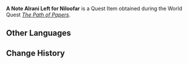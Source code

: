 {{Item Infobox
|id           = 120000
|image        = Book Letter.png
|type         = Quest Items
|description  = A note [[Alrani]] left for her tutor [[Niloofar]]. The handwriting is fairly sloppy, but the writer pressed so hard on the paper that anyone reading the note can immediately feel her then intense emotions.<br /><br />"I HATE writing papers!"
|source1      = [[The Path of Papers]]
}}
'''A Note Alrani Left for Niloofar''' is a Quest Item obtained during the World Quest ''[[The Path of Papers]]''.

==Other Languages==
{{Other Languages
|default_hidden = 1
|en      = A Note Alrani Left for Niloofar
|zhs     = 爱拉尼给妮露法的便签
|zhs_rm  = Àilāní Gěi Nīlùfǎ de Biànqiān
|zht     = 愛拉尼給妮露法的便條
|zht_rm  = Àilāní Gěi Nílùfǎ de Biànqiān
|ja      = アラニからニルファへのメモ
|ja_rm   = Arani Kara Nirufa he no Memo
|ko      = 엘라니가 닐루파에게 남긴 메모
|ko_rm   = Ellaniga Nillupaege Namgin Memo
|es      = Nota de Alrani para Nilúfar
|fr      = Note d'Alrani pour Niloofar
|ru      = Записка Алрани для Нилуфар
|th      = กระดาษโน้ตที่ Alrani ให้ Niloofar
|th_rm   = Kra-dat Not thi Alrani Hai Niloofar
|vi      = Ghi Chú Alrani Đưa Cho Niloofar
|de      = Von Alrani für Niloofar hinterlassene Notiz
|id      = Catatan Alrani untuk Niloofar
|pt      = Nota de Alrani para Niloofar
|tr      = Alrani'nin Niloofar için Bıraktığı Not
|it      = Un biglietto per Niloofar lasciato da Alrani
}}

==Change History==
{{Change History|3.0}}